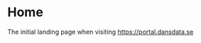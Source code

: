 
<Meta
  title="Pages/Home"
  component={Home}
/>

# Home

The initial landing page when visiting https://portal.dansdata.se

<Canvas>
  <Story name="Home">
    <Home />
  </Story>
</Canvas>
